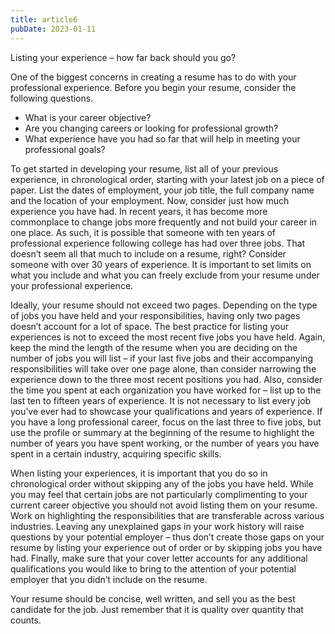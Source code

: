 ```yaml
---
title: article6
pubDate: 2023-01-11
---
```


Listing your experience – how far back should you go?

One of the biggest concerns in creating a resume has to do with your professional experience. Before you begin your resume, consider the following questions. 
-	What is your career objective?
-	Are you changing careers or looking for professional growth?
-	What experience have you had so far that will help in meeting your professional goals?

To get started in developing your resume, list all of your previous experience, in chronological order, starting with your latest job on a piece of paper. List the dates of employment, your job title, the full company name and the location of your employment. Now, consider just how much experience you have had. In recent years, it has become more commonplace to change jobs more frequently and not build your career in one place. As such, it is possible that someone with ten years of professional experience following college has had over three jobs. That doesn’t seem all that much to include on a resume, right? Consider someone with over 30 years of experience. It is important to set limits on what you include and what you can freely exclude from your resume under your professional experience. 

Ideally, your resume should not exceed two pages. Depending on the type of jobs you have held and your responsibilities, having only two pages doesn’t account for a lot of space. The best practice for listing your experiences is not to exceed the most recent five jobs you have held. Again, keep the mind the length of the resume when you are deciding on the number of jobs you will list – if your last five jobs and their accompanying responsibilities will take over one page alone, than consider narrowing the experience down to the three most recent positions you had. Also, consider the time you spent at each organization you have worked for – list up to the last ten to fifteen years of experience. It is not necessary to list every job you’ve ever had to showcase your qualifications and years of experience. If you have a long professional career, focus on the last three to five jobs, but use the profile or summary at the beginning of the resume to highlight the number of years you have spent working, or the number of years you have spent in a certain industry, acquiring specific skills. 

When listing your experiences, it is important that you do so in chronological order without skipping any of the jobs you have held. While you may feel that certain jobs are not particularly complimenting to your current career objective you should not avoid listing them on your resume. Work on highlighting the responsibilities that are transferable across various industries. Leaving any unexplained gaps in your work history will raise questions by your potential employer – thus don’t create those gaps on your resume by listing your experience out of order or by skipping jobs you have had. Finally, make sure that your cover letter accounts for any additional qualifications you would like to bring to the attention of your potential employer that you didn’t include on the resume. 

Your resume should be concise, well written, and sell you as the best candidate for the job. Just remember that it is quality over quantity that counts.